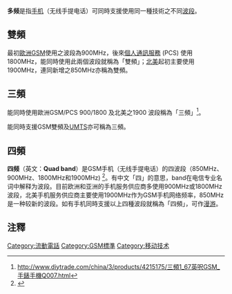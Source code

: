 '''多频'''是指[[手机|手机]]（无线手提电话）可同時支援使用同一種技術之不同[[波段|波段]]。

==雙頻==
最初[[歐洲|歐洲]][[GSM|GSM]]使用之波段為900MHz，後來[[個人通訊服務|個人通訊服務]] (PCS) 使用1800MHz，能同時使用此兩個波段就稱為「雙頻」；[[北美|北美]]起初主要使用1900MHz，連同新增之850MHz亦稱為雙頻。

==三頻==
能同時使用歐洲GSM/PCS 900/1800 及北美之1900 波段稱為「三頻」<ref>http://www.diytrade.com/china/3/products/4215175/三頻1_67英呎GSM_手錶手機Q007.html{{dead link|date=2017年12月 |bot=InternetArchiveBot |fix-attempted=yes }}</ref>。

能同時支援GSM雙頻及[[UMTS|UMTS]]亦可稱為三頻。

==四頻==
'''四频'''（英文：'''Quad band'''）是GSM手机（无线手提电话）的四波段（850MHz、900MHz、1800MHz和1900MHz) <ref>{{Cite web |url=http://www.beephone.com.tw/showsamephone.php?category=system_type&key=quad-band&page=1 |title=存档副本 |access-date=2010-01-12 |archive-url=https://web.archive.org/web/20080129080812/http://www.beephone.com.tw/showsamephone.php?category=system_type&key=quad-band&page=1 |archive-date=2008-01-29 |dead-url=yes }}</ref>。{{le|Quad|Quad}}有中文「四」的意思，band在电信专业名词中解释为波段。目前欧洲和亚洲的手机服务供应商多使用900MHz或1800MHz波段，北美手机服务供应商主要使用1900MHz作为GSM手机网络频率，850MHz是一种较新的波段。如有手机同時支援以上四種波段就稱為「四頻」，可作[[漫游|漫游]]。

==注釋==
<references />

[[Category:流動電話|Category:流動電話]]
[[Category:GSM標準|Category:GSM標準]]
[[Category:移动技术|Category:移动技术]]